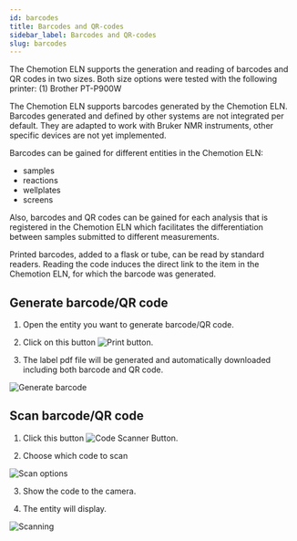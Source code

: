 ```yaml
---
id: barcodes
title: Barcodes and QR-codes
sidebar_label: Barcodes and QR-codes
slug: barcodes
---
```

The Chemotion ELN supports the generation and reading of barcodes and QR codes in two sizes. Both size options were tested with the following printer: 
(1) Brother PT-P900W

The Chemotion ELN supports barcodes generated by the Chemotion ELN. Barcodes generated and defined by other systems are not integrated per default. 
They are adapted to work with Bruker NMR instruments, other specific devices are not yet implemented. 

Barcodes can be gained for different entities in the Chemotion ELN: 
- samples
- reactions
- wellplates
- screens

Also, barcodes and QR codes can be gained for each analysis that is registered in the Chemotion ELN which facilitates the differentiation between samples submitted to different measurements.

Printed barcodes, added to a flask or tube, can be read by standard readers. Reading the code induces the direct link to the item in the Chemotion ELN, for which the barcode was generated. 

## Generate barcode/QR code

1. Open the entity you want to generate barcode/QR code.

2. Click on this button ![Print button](/img/Print-label.png). 

3. The label pdf file will be generated and automatically downloaded including both barcode and QR code.

![Generate barcode](/img/generate-code.gif)

## Scan barcode/QR code

1. Click this button ![Code Scanner Button](/img/code-scanner.png). 

2. Choose which code to scan 

![Scan options](/img/scan-options.png)

3. Show the code to the camera.

4. The entity will display.

![Scanning](/img/scan-code.gif)

